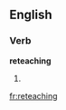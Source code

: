 ==English==

===Verb===
'''reteaching'''

# {{third-person singular of|[[reteach]]}}

[[fr:reteaching]]